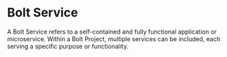 
<Meta pageTitle="Bolt Service | bolt-framework" description="Bolt Framework is a powerful CLI tool for streamlined management and deployment of projects and services." />





# Bolt Service

A Bolt Service refers to a self-contained and fully functional application or microservice. Within a Bolt Project, multiple services can be included, each serving a specific purpose or functionality.
